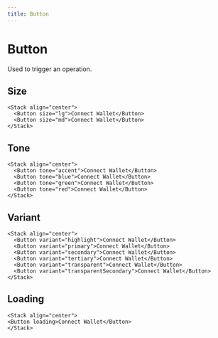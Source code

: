 ```yaml
---
title: Button
---
```


# Button

Used to trigger an operation.

## Size

```tsx live=true
<Stack align="center">
  <Button size="lg">Connect Wallet</Button>
  <Button size="md">Connect Wallet</Button>
</Stack>
```

## Tone

```tsx live=true
<Stack align="center">
  <Button tone="accent">Connect Wallet</Button>
  <Button tone="blue">Connect Wallet</Button>
  <Button tone="green">Connect Wallet</Button>
  <Button tone="red">Connect Wallet</Button>
</Stack>
```

## Variant

```tsx live=true
<Stack align="center">
  <Button variant="highlight">Connect Wallet</Button>
  <Button variant="primary">Connect Wallet</Button>
  <Button variant="secondary">Connect Wallet</Button>
  <Button variant="tertiary">Connect Wallet</Button>
  <Button variant="transparent">Connect Wallet</Button>
  <Button variant="transparentSecondary">Connect Wallet</Button>
</Stack>
```

## Loading

```tsx live=true
<Stack align="center">
<Button loading>Connect Wallet</Button>
</Stack>
```
